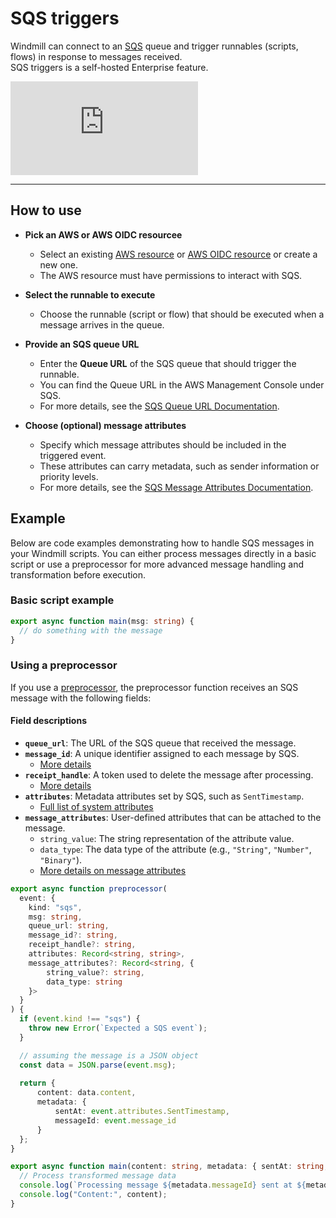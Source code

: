 # SQS triggers

Windmill can connect to an [SQS](https://docs.aws.amazon.com/AWSSimpleQueueService/latest/SQSDeveloperGuide/welcome.html) queue and trigger runnables (scripts, flows) in response to messages received.  
SQS triggers is a self-hosted Enterprise feature.

<iframe
	style={{ aspectRatio: '16/9' }}
	src="https://www.youtube.com/embed/-p4jznB5mMQ?vq=1080p"
	title="SQS triggers"
	frameBorder="0"
	allow="accelerometer; autoplay; clipboard-write; encrypted-media; gyroscope; picture-in-picture; web-share"
	allowFullScreen
	className="border-2 rounded-lg object-cover w-full dark:border-gray-800"
></iframe>

---

## How to use

- **Pick an AWS or AWS OIDC resourcee**  
  - Select an existing [AWS resource](../../integrations/aws.md#aws-resource) or [AWS OIDC resource](../../integrations/aws.md#aws-oidc-resource) or create a new one.  
  - The AWS resource must have permissions to interact with SQS.

- **Select the runnable to execute**  
  - Choose the runnable (script or flow) that should be executed when a message arrives in the queue.  

- **Provide an SQS queue URL**  
  - Enter the **Queue URL** of the SQS queue that should trigger the runnable.  
  - You can find the Queue URL in the AWS Management Console under SQS.  
  - For more details, see the [SQS Queue URL Documentation](https://docs.aws.amazon.com/AWSSimpleQueueService/latest/SQSDeveloperGuide/sqs-queue-message-identifiers.html#sqs-queue-url).

- **Choose (optional) message attributes**  
  - Specify which message attributes should be included in the triggered event.  
  - These attributes can carry metadata, such as sender information or priority levels.  
  - For more details, see the [SQS Message Attributes Documentation](https://docs.aws.amazon.com/AWSSimpleQueueService/latest/SQSDeveloperGuide/sqs-message-metadata.html#sqs-message-attributes).


## Example

Below are code examples demonstrating how to handle SQS messages in your Windmill scripts. You can either process messages directly in a basic script or use a preprocessor for more advanced message handling and transformation before execution.

### Basic script example

```TypeScript
export async function main(msg: string) {
  // do something with the message
}
```

### Using a preprocessor

If you use a [preprocessor](../43_preprocessors/index.mdx), the preprocessor function receives an SQS message with the following fields:

#### Field descriptions

- **`queue_url`**: The URL of the SQS queue that received the message.  
- **`message_id`**: A unique identifier assigned to each message by SQS.  
  - [More details](https://docs.aws.amazon.com/AWSSimpleQueueService/latest/APIReference/API_ReceiveMessage.html)  
- **`receipt_handle`**: A token used to delete the message after processing.  
  - [More details](https://docs.aws.amazon.com/AWSSimpleQueueService/latest/SQSDeveloperGuide/sqs-queue-message-identifiers.html)  
- **`attributes`**: Metadata attributes set by SQS, such as `SentTimestamp`.  
  - [Full list of system attributes](https://docs.aws.amazon.com/AWSSimpleQueueService/latest/SQSDeveloperGuide/sqs-message-metadata.html#sqs-message-system-attributes)  
- **`message_attributes`**: User-defined attributes that can be attached to the message.  
  - `string_value`: The string representation of the attribute value.  
  - `data_type`: The data type of the attribute (e.g., `"String"`, `"Number"`, `"Binary"`).  
  - [More details on message attributes](https://docs.aws.amazon.com/AWSSimpleQueueService/latest/SQSDeveloperGuide/sqs-message-metadata.html#sqs-message-attributes)  


```TypeScript
export async function preprocessor(
  event: {
    kind: "sqs",
    msg: string,
    queue_url: string,
    message_id?: string,
    receipt_handle?: string,
    attributes: Record<string, string>,
    message_attributes?: Record<string, {
        string_value?: string,
        data_type: string
    }>
  }
) {
  if (event.kind !== "sqs") {
    throw new Error(`Expected a SQS event`);
  }

  // assuming the message is a JSON object
  const data = JSON.parse(event.msg);
  
  return {
      content: data.content,
      metadata: {
          sentAt: event.attributes.SentTimestamp,
          messageId: event.message_id
      }
  };
}

export async function main(content: string, metadata: { sentAt: string, messageId: string }) {
  // Process transformed message data
  console.log(`Processing message ${metadata.messageId} sent at ${metadata.sentAt}`);
  console.log("Content:", content);
}
```